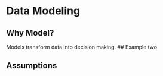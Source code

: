 # Data Modeling

## Why Model?

Models transform data into decision making. 
## Example two


## Assumptions